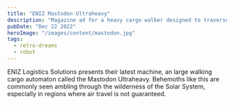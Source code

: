 ```yaml
---
title: "ENIZ Mastodon Ultraheavy"
description: "Magazine ad for a heavy cargo walker designed to traverse alien worlds."
pubDate: "Dec 22 2022"
heroImage: "/images/content/mastodon.jpg"
tags:
  - retro-dreams
  - robot
---
```


ENIZ Logistics Solutions presents their latest machine, an large walking cargo automaton called the Mastodon Ultraheavy. Behemoths like this are commonly seen ambling through the wilderness of the Solar System, especially in regions where air travel is not guaranteed.
